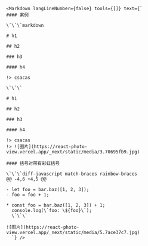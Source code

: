 ```tsx
<Markdown langLineNumber={false} tools={[]} text={`
#### 案例

\`\`\`markdown

# h1

## h2

### h3

#### h4

!> csacas

\`\`\`

# h1

## h2

### h3

#### h4

!> csacas
!> ![图片](https://react-photo-view.vercel.app/_next/static/media/3.70695fb9.jpg)

#### 括号对带有彩虹括号

\`\`\`diff-javascript match-braces rainbow-braces
@@ -4,6 +4,5 @@

- let foo = bar.baz([1, 2, 3]);
- foo = foo + 1;

* const foo = bar.baz([1, 2, 3]) + 1;
  console.log(\`foo: \${foo}\`);
  \`\`\`

![图片](https://react-photo-view.vercel.app/_next/static/media/5.7ace37c7.jpg)
  `} />

```